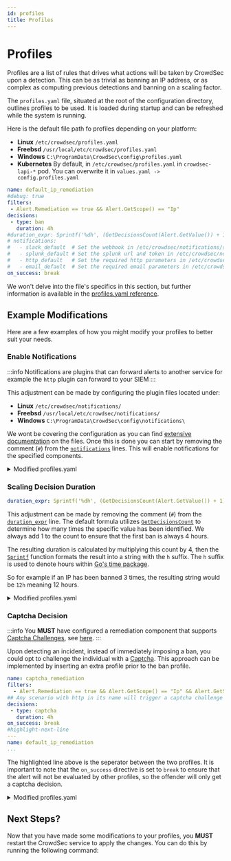 ```yaml
---
id: profiles
title: Profiles
---
```



# Profiles

Profiles are a list of rules that drives what actions will be taken by CrowdSec upon a detection. This can be as trivial as banning an IP address, or as complex as computing previous detections and banning on a scaling factor.

The `profiles.yaml` file, situated at the root of the configuration directory, outlines profiles to be used. It is loaded during startup and can be refreshed while the system is running.

Here is the default file path fo profiles depending on your platform:

- **Linux** `/etc/crowdsec/profiles.yaml`
- **Freebsd** `/usr/local/etc/crowdsec/profiles.yaml`
- **Windows** `C:\ProgramData\CrowdSec\config\profiles.yaml`
- **Kubernetes** By default, in `/etc/crowdsec/profiles.yaml` in `crowdsec-lapi-*` pod. You can overwrite it in `values.yaml -> config.profiles.yaml`

```yaml title="Default profiles.yaml"
name: default_ip_remediation
#debug: true
filters:
 - Alert.Remediation == true && Alert.GetScope() == "Ip"
decisions:
 - type: ban
   duration: 4h
#duration_expr: Sprintf('%dh', (GetDecisionsCount(Alert.GetValue()) + 1) * 4)
# notifications:
#   - slack_default  # Set the webhook in /etc/crowdsec/notifications/slack.yaml before enabling this.
#   - splunk_default # Set the splunk url and token in /etc/crowdsec/notifications/splunk.yaml before enabling this.
#   - http_default   # Set the required http parameters in /etc/crowdsec/notifications/http.yaml before enabling this.
#   - email_default  # Set the required email parameters in /etc/crowdsec/notifications/email.yaml before enabling this.
on_success: break
```

We won't delve into the file's specifics in this section, but further information is available in the [profiles.yaml reference](/docs/next/local_api/profiles/format#profile-directives).

## Example Modifications

Here are a few examples of how you might modify your profiles to better suit your needs.

### Enable Notifications

:::info
Notifications are plugins that can forward alerts to another service for example the `http` plugin can forward to your SIEM
::: 

This adjustment can be made by configuring the plugin files located under:

- **Linux** `/etc/crowdsec/notifications/`
- **Freebsd** `/usr/local/etc/crowdsec/notifications/`
- **Windows** `C:\ProgramData\CrowdSec\config\notifications\`

We wont be covering the configuration as you can find [extensive documentation](/docs/next/local_api/notification_plugins/intro) on the files. Once this is done you can start by removing the comment (`#`) from the [`notifications`](/docs/next/local_api/profiles/format#notifications) lines. This will enable notifications for the specified components.

<details>

<summary>Modified profiles.yaml</summary>

```yaml
name: default_ip_remediation
#debug: true
filters:
 - Alert.Remediation == true && Alert.GetScope() == "Ip"
decisions:
 - type: ban
   duration: 4h
#duration_expr: Sprintf('%dh', (GetDecisionsCount(Alert.GetValue()) + 1) * 4)
#highlight-next-line
notifications:
#highlight-next-line
  - slack_default
on_success: break
```

</details>



### Scaling Decision Duration

```yaml
duration_expr: Sprintf('%dh', (GetDecisionsCount(Alert.GetValue()) + 1) * 4)
```

This adjustment can be made by removing the comment (`#`) from the [`duration_expr`](/docs/next/local_api/profiles/format#duration_expr) line. The default formula utilizes [`GetDecisionsCount`](/docs/next/expr/other_helpers#getdecisionscountvalue-string-int) to determine how many times the specific value has been identified. We always add 1 to the count to ensure that the first ban is always 4 hours.

The resulting duration is calculated by multiplying this count by 4, then the [`Sprintf`](/docs/next/expr/strings_helpers/#sprintfformat-string-a-interface-string) function formats the result into a string with the `h` suffix. The `h` suffix is used to denote hours within [Go's time package](https://pkg.go.dev/time#ParseDuration).

So for example if an IP has been banned 3 times, the resulting string would be `12h` meaning 12 hours.

<details>

<summary>Modified profiles.yaml</summary>

```yaml
name: default_ip_remediation
#debug: true
filters:
 - Alert.Remediation == true && Alert.GetScope() == "Ip"
decisions:
 - type: ban
   duration: 4h
#highlight-next-line
duration_expr: Sprintf('%dh', (GetDecisionsCount(Alert.GetValue()) + 1) * 4)
# notifications:
#   - slack_default  # Set the webhook in /etc/crowdsec/notifications/slack.yaml before enabling this.
#   - splunk_default # Set the splunk url and token in /etc/crowdsec/notifications/splunk.yaml before enabling this.
#   - http_default   # Set the required http parameters in /etc/crowdsec/notifications/http.yaml before enabling this.
#   - email_default  # Set the required email parameters in /etc/crowdsec/notifications/email.yaml before enabling this.
on_success: break
```

</details>

### Captcha Decision

:::info
You **MUST** have configured a remediation component that supports [Captcha Challenges](https://en.wikipedia.org/wiki/CAPTCHA), see [here](/u/bouncers/intro).
:::

Upon detecting an incident, instead of immediately imposing a ban, you could opt to challenge the individual with a [Captcha](https://en.wikipedia.org/wiki/CAPTCHA). This approach can be implemented by inserting an extra profile prior to the ban profile.

```yaml
name: captcha_remediation
filters:
  - Alert.Remediation == true && Alert.GetScope() == "Ip" && Alert.GetScenario() contains "http"
## Any scenario with http in its name will trigger a captcha challenge
decisions:
 - type: captcha
   duration: 4h
on_success: break
#highlight-next-line
---
name: default_ip_remediation
...
```

The highlighted line above is the seperator between the two profiles. It is important to note that the `on_success` directive is set to `break` to ensure that the alert will not be evaluated by other profiles, so the offender will only get a captcha decision.


<details>

<summary>Modified profiles.yaml</summary>

```yaml
name: captcha_remediation
filters:
  - Alert.Remediation == true && Alert.GetScope() == "Ip" && Alert.GetScenario() contains "http"
## Any scenario with http in its name will trigger a captcha challenge
decisions:
 - type: captcha
   duration: 4h
on_success: break
#highlight-next-line
---
name: default_ip_remediation
#debug: true
filters:
 - Alert.Remediation == true && Alert.GetScope() == "Ip"
decisions:
 - type: ban
   duration: 4h
#duration_expr: Sprintf('%dh', (GetDecisionsCount(Alert.GetValue()) + 1) * 4)
# notifications:
#   - slack_default  # Set the webhook in /etc/crowdsec/notifications/slack.yaml before enabling this.
#   - splunk_default # Set the splunk url and token in /etc/crowdsec/notifications/splunk.yaml before enabling this.
#   - http_default   # Set the required http parameters in /etc/crowdsec/notifications/http.yaml before enabling this.
#   - email_default  # Set the required email parameters in /etc/crowdsec/notifications/email.yaml before enabling this.
on_success: break
```

</details>

## Next Steps?

Now that you have made some modifications to your profiles, you **MUST** restart the CrowdSec service to apply the changes. You can do this by running the following command:

<FormattedTabs
  bash="sudo crowdsec -t && sudo systemctl restart crowdsec"
  powershell="Restart-Service crowdsec"
  k8s="helm upgrade --install crowdsec crowdsecurity/crowdsec --namespace crowdsec -f values.yaml"
/>
